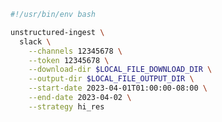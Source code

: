 ```bash Shell
#!/usr/bin/env bash

unstructured-ingest \
  slack \
    --channels 12345678 \
    --token 12345678 \
    --download-dir $LOCAL_FILE_DOWNLOAD_DIR \
    --output-dir $LOCAL_FILE_OUTPUT_DIR \
    --start-date 2023-04-01T01:00:00-08:00 \
    --end-date 2023-04-02 \
    --strategy hi_res
```
